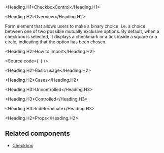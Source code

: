 

<Meta of={Stories} />

<Heading.H1>CheckboxControl</Heading.H1>

<Heading.H2>Overview</Heading.H2>

Form element that allows users to make a binary choice, i.e. a choice between one of two possible mutually exclusive options.
By default, when a checkbox is selected, it displays a checkmark or a tick inside a square or a circle, indicating that the option has been chosen.

<Heading.H2>How to import</Heading.H2>

<Source
  code={`
`}
/>

<Heading.H2>Basic usage</Heading.H2>

<Canvas of={Stories.Base} />

<Heading.H2>Cases</Heading.H2>

<Heading.H3>Uncontrolled</Heading.H3>

<Canvas of={CaseStories.Uncontrolled} />

<Heading.H3>Controlled</Heading.H3>

<Canvas of={CaseStories.Controlled} />

<Heading.H3>Indeterminate</Heading.H3>

<Canvas of={CaseStories.Indeterminate} />

<Heading.H2>Props</Heading.H2>

<ArgTypes of={Stories} />

## Related components

- [Checkbox](?path=/docs/components-form-checkbox--docs)

